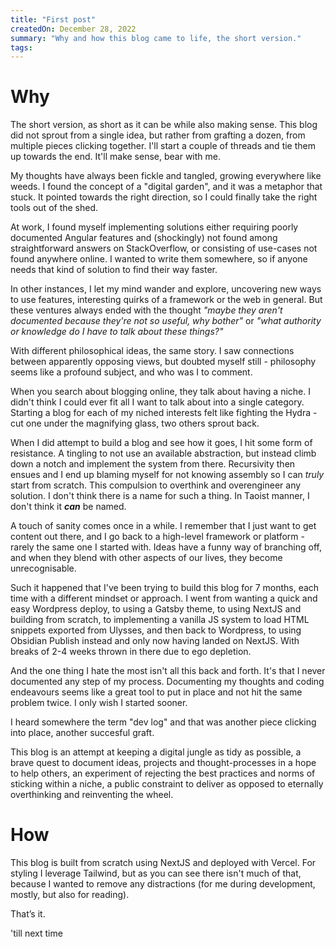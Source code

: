 ```yaml
---
title: "First post"
createdOn: December 28, 2022
summary: "Why and how this blog came to life, the short version."
tags:
---
```


<h1 className="text-3xl mb-6">Why</h1>

The short version, as short as it can be while also making sense. This blog did not sprout from a single idea, but rather from grafting a dozen, from multiple pieces clicking together. I'll start a couple of threads and tie them up towards the end. It'll make sense, bear with me.

My thoughts have always been fickle and tangled, growing everywhere like weeds. I found the concept of a "digital garden", and it was a metaphor that stuck. It pointed towards the right direction, so I could finally take the right tools out of the shed. 

At work, I found myself implementing solutions either requiring poorly documented Angular features and (shockingly) not found among straightforward answers on StackOverflow, or consisting of use-cases not found anywhere online. I wanted to write them somewhere, so if anyone needs that kind of solution to find their way faster. 

In other instances, I let my mind wander and explore, uncovering new ways to use features, interesting quirks of a framework or the web in general. But these ventures always ended with the thought <em>"maybe they aren't documented because they're not so useful, why bother"</em> or <em>"what authority or knowledge do I have to talk about these things?"</em>

With different philosophical ideas, the same story. I saw connections between apparently opposing views, but doubted myself still - philosophy seems like a profound subject, and who was I to comment.

When you search about blogging online, they talk about having a niche. I didn't think I could ever fit all I want to talk about into a single category. Starting a blog for each of my niched interests felt like fighting the Hydra - cut one under the magnifying glass, two others sprout back.

When I did attempt to build a blog and see how it goes, I hit some form of resistance. A tingling to not use an available abstraction, but instead climb down a notch and implement the system from there. Recursivity then ensues and I end up blaming myself for not knowing assembly so I can <em>truly</em> start from scratch. This compulsion to overthink and overengineer any solution. I don't think there is a name for such a thing. In Taoist manner, I don't think it <em><strong>can</strong></em> be named.

A touch of sanity comes once in a while. I remember that I just want to get content out there, and I go back to a high-level framework or platform - rarely the same one I started with. Ideas have a funny way of branching off, and when they blend with other aspects of our lives, they become unrecognisable. 

Such it happened that I've been trying to build this blog for 7 months, each time with a different mindset or approach. I went from wanting a quick and easy Wordpress deploy, to using a Gatsby theme, to using NextJS and building from scratch, to implementing a vanilla JS system to load HTML snippets exported from Ulysses, and then back to Wordpress, to using Obsidian Publish instead and only now having landed on NextJS. With breaks of 2-4 weeks thrown in there due to ego depletion. 

And the one thing I hate the most isn't all this back and forth. It's that I never documented any step of my process. Documenting my thoughts and coding endeavours seems like a great tool to put in place and not hit the same problem twice. I only wish I started sooner.

I heard somewhere the term "dev log" and that was another piece clicking into place, another succesful graft.

This blog is an attempt at keeping a digital jungle as tidy as possible, a brave quest to document ideas, projects and thought-processes in a hope to help others, an experiment of rejecting the best practices and norms of sticking within a niche, a public constraint to deliver as opposed to eternally overthinking and reinventing the wheel. 

<h1 className="text-3xl mb-6">How</h1>

This blog is built from scratch using NextJS and deployed with Vercel. For styling I leverage Tailwind, but as you can see there isn't much of that, because I wanted to remove any distractions (for me during development, mostly, but also for reading).

<p>That’s it. </p>

<p className="text-right mt-16">&#39;till next time</p>